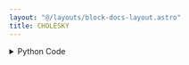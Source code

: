 ```yaml
---
layout: "@/layouts/block-docs-layout.astro"
title: CHOLESKY
---
```



<PythonDocsDisplay docstring={docstring} />
<AppDisplay app={app} client:visible />

<details>
<summary>Python Code</summary>
```python
from flojoy import flojoy, Matrix, Scalar
import numpy as np
from collections import namedtuple
from typing import Literal

import numpy.linalg


@flojoy
def CHOLESKY(
    default: Matrix,
) -> Matrix | Scalar:
    """The CHOLESKY node is based on a numpy or scipy function.

    The description of that function is as follows:

        Cholesky decomposition.

        Return the Cholesky decomposition, "L * L.H", of the square matrix "a", where "L" is lower-triangular and .H is the conjugate transpose operator (which is the ordinary transpose if "a" is real-valued).

        "a" must be Hermitian (symmetric if real-valued) and positive-definite. No checking is performed to verify whether "a" is Hermitian or not.

        In addition, only the lower-triangular and diagonal elements of "a" are used. Only "L" is actually returned.

    Parameters
    ----------
    a : (..., M, M) array_like
        Hermitian (symmetric if all elements are real), positive-definite input matrix.

    Returns
    -------
    DataContainer
        type 'ordered pair', 'scalar', or 'matrix'
    """

    result = numpy.linalg.cholesky(
        a=default.m,
    )

    if isinstance(result, np.ndarray):
        result = Matrix(m=result)
    else:
        assert isinstance(
            result, np.number | float | int
        ), f"Expected np.number, float or int for result, got {type(result)}"
        result = Scalar(c=float(result))

    return result

```
[Find this Flojoy Block on GitHub](https://github.com/flojoy-ai/blocks/blob/main/blocks/NUMPY/LINALG/CHOLESKY/CHOLESKY.py)
</details>


## Example
